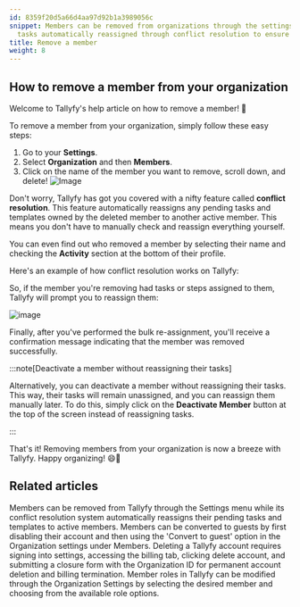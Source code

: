 ```yaml
---
id: 8359f20d5a66d4aa97d92b1a3989056c
snippet: Members can be removed from organizations through the settings menu, with
  tasks automatically reassigned through conflict resolution to ensure smooth transitions.
title: Remove a member
weight: 8
---
```


## How to remove a member from your organization

Welcome to Tallyfy's help article on how to remove a member! 🎉

To remove a member from your organization, simply follow these easy steps:

1. Go to your **Settings**.
2. Select **Organization** and then **Members**.
3. Click on the name of the member you want to remove, scroll down, and delete!
   ![Image](https://screenshots.tallyfy.com/tallyfy%2Fpro%2Fdesktop-light-remove-member.png)

Don't worry, Tallyfy has got you covered with a nifty feature called **conflict resolution**. This feature automatically reassigns any pending tasks and templates owned by the deleted member to another active member. This means you don't have to manually check and reassign everything yourself.

You can even find out who removed a member by selecting their name and checking the **Activity** section at the bottom of their profile.

Here's an example of how conflict resolution works on Tallyfy:

So, if the member you're removing had tasks or steps assigned to them, Tallyfy will prompt you to reassign them:

![image](https://screenshots.tallyfy.com/tallyfy%2Fpro%2Fdesktop-light-conflict-resolution-example.png)

Finally, after you've performed the bulk re-assignment, you'll receive a confirmation message indicating that the member was removed successfully.

:::note[Deactivate a member without reassigning their tasks]

Alternatively, you can deactivate a member without reassigning their tasks. This way, their tasks will remain unassigned, and you can reassign them manually later. To do this, simply click on the **Deactivate Member** button at the top of the screen instead of reassigning tasks.

:::

That's it! Removing members from your organization is now a breeze with Tallyfy. Happy organizing! 😄🌈


## Related articles
<CardGrid>
<LinkTitleCard header="<b>Org Settings > Remove a Member</b>" href="/products/pro/settings/org-settings/how-can-i-remove-a-member-from-my-tallyfy-organization/" > Members can be removed from Tallyfy through the Settings menu while its conflict resolution system automatically reassigns their pending tasks and templates to active members. </LinkTitleCard>
<LinkTitleCard header="<b>Members > Convert a member to a guest</b>" href="/products/pro/documenting/members/convert-member-to-guest/" > Members can be converted to guests by first disabling their account and then using the 'Convert to guest' option in the Organization settings under Members. </LinkTitleCard>
<LinkTitleCard header="<b>Personal Settings > Cancel and delete your Tallyfy account</b>" href="/products/pro/settings/personal-settings/how-can-i-cancel-and-delete-my-tallyfy-account/" > Deleting a Tallyfy account requires signing into settings, accessing the billing tab, clicking delete account, and submitting a closure form with the Organization ID for permanent account deletion and billing termination. </LinkTitleCard>
<LinkTitleCard header="<b>Members > Change the role of a member</b>" href="/products/pro/documenting/members/how-can-i-change-a-members-role-in-tallyfy/" > Member roles in Tallyfy can be modified through the Organization Settings by selecting the desired member and choosing from the available role options. </LinkTitleCard>
</CardGrid>